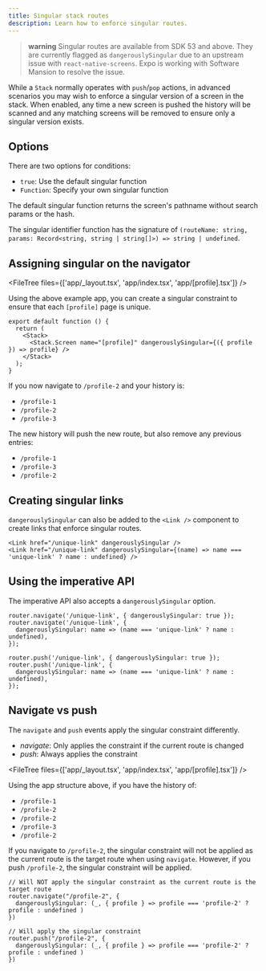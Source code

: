 ```yaml
---
title: Singular stack routes
description: Learn how to enforce singular routes.
---
```



> **warning** Singular routes are available from SDK 53 and above. They are currently flagged as `dangerouslySingular` due to an upstream issue with `react-native-screens`. Expo is working with Software Mansion to resolve the issue.

While a `Stack` normally operates with `push`/`pop` actions, in advanced scenarios you may wish to enforce a singular version of a screen in the stack. When enabled, any time a new screen is pushed the history will be scanned and any matching screens will be removed to ensure only a singular version exists.

## Options

There are two options for conditions:

- `true`: Use the default singular function
- `Function`: Specify your own singular function

The default singular function returns the screen's pathname without search params or the hash.

The singular identifier function has the signature of `(routeName: string, params: Record<string, string | string[]>) => string | undefined`.

## Assigning singular on the navigator

<FileTree files={['app/_layout.tsx', 'app/index.tsx', 'app/[profile].tsx']} />

Using the above example app, you can create a singular constraint to ensure that each `[profile]` page is unique.

```tsx app/_layout.tsx
export default function () {
  return (
    <Stack>
      <Stack.Screen name="[profile]" dangerouslySingular={({ profile }) => profile} />
    </Stack>
  );
}
```

If you now navigate to `/profile-2` and your history is:

- `/profile-1`
- `/profile-2`
- `/profile-3`

The new history will push the new route, but also remove any previous entries:

- `/profile-1`
- `/profile-3`
- `/profile-2`

## Creating singular links

`dangerouslySingular` can also be added to the `<Link />` component to create links that enforce singular routes.

```tsx
<Link href="/unique-link" dangerouslySingular />
<Link href="/unique-link" dangerouslySingular={(name) => name === 'unique-link' ? name : undefined} />
```

## Using the imperative API

The imperative API also accepts a `dangerouslySingular` option.

```tsx
router.navigate('/unique-link', { dangerouslySingular: true });
router.navigate('/unique-link', {
  dangerouslySingular: name => (name === 'unique-link' ? name : undefined),
});

router.push('/unique-link', { dangerouslySingular: true });
router.push('/unique-link', {
  dangerouslySingular: name => (name === 'unique-link' ? name : undefined),
});
```

## Navigate vs push

The `navigate` and `push` events apply the singular constraint differently.

- _navigate_: Only applies the constraint if the current route is changed
- _push_: Always applies the constraint

<FileTree files={['app/_layout.tsx', 'app/index.tsx', 'app/[profile].tsx']} />

Using the app structure above, if you have the history of:

- `/profile-1`
- `/profile-2`
- `/profile-2`
- `/profile-3`
- `/profile-2`

If you navigate to `/profile-2`, the singular constraint will not be applied as the current route is the target route when using `navigate`. However, if you push `/profile-2`, the singular constraint will be applied.

```tsx
// Will NOT apply the singular constraint as the current route is the target route
router.navigate("/profile-2", {
  dangerouslySingular: (_, { profile } => profile === 'profile-2' ? profile : undefined )
})

// Will apply the singular constraint
router.push("/profile-2", {
  dangerouslySingular: (_, { profile } => profile === 'profile-2' ? profile : undefined )
})
```
